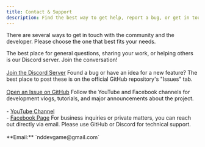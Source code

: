 ```yaml
---
title: Contact & Support
description: Find the best way to get help, report a bug, or get in touch.
---
```



There are several ways to get in touch with the community and the developer. Please choose the one that best fits your needs.

<CardGrid stagger>
	<Card title="Community & General Support" icon="discord">
		The best place for general questions, sharing your work, or helping others is our Discord server. Join the conversation!
		<br /><br />
		<a href="https://discord.gg/FDgPx6rJVc" target="_blank">Join the Discord Server</a>
	</Card>
	<Card title="Bug Reports & Feature Requests" icon="bug">
		Found a bug or have an idea for a new feature? The best place to post these is on the official GitHub repository's "Issues" tab.
		<br /><br />
		<a href="https://github.com/NDDEVVlog/ND_BehaviorTree/issues" target="_blank">Open an Issue on GitHub</a>
	</Card>
	<Card title="Stay Updated" icon="youtube">
		Follow the YouTube and Facebook channels for development vlogs, tutorials, and major announcements about the project.
		<br /><br />
        - <a href="https://youtube.com/@nddevgame?sub_confirmation=1" target="_blank">YouTube Channel</a>
        <br />
        - <a href="https://facebook.com/profile.php?id=100090693452227" target="_blank">Facebook Page</a>
	</Card>
	<Card title="Direct Contact" icon="email">
		For business inquiries or private matters, you can reach out directly via email. Please use GitHub or Discord for technical support.
		<br /><br />
		**Email:** `nddevgame@gmail.com`
	</Card>
</CardGrid>